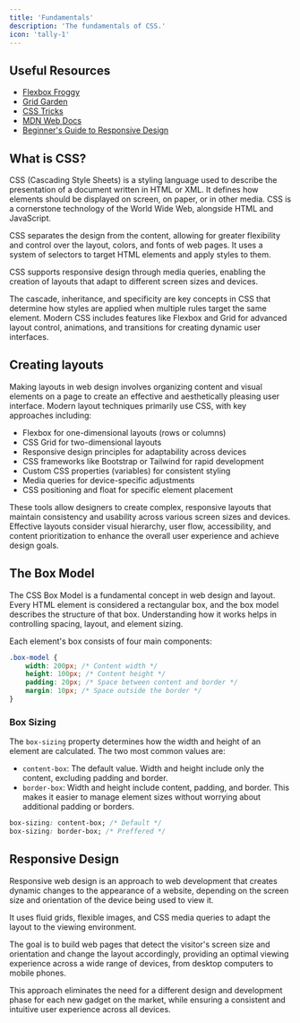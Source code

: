 ```yaml
---
title: 'Fundamentals'
description: 'The fundamentals of CSS.'
icon: 'tally-1'
---
```


## Useful Resources

- [Flexbox Froggy](https://flexboxfroggy.com/)
- [Grid Garden](https://cssgridgarden.com/)
- [CSS Tricks](https://css-tricks.com/)
- [MDN Web Docs](https://developer.mozilla.org/en-US/docs/Web/CSS)
- [Beginner's Guide to Responsive Design](https://kinsta.com/blog/responsive-web-design/)

## What is CSS?

CSS (Cascading Style Sheets) is a styling language used to describe the presentation of a document written in HTML or XML.
It defines how elements should be displayed on screen, on paper, or in other media. CSS is a cornerstone technology of
the World Wide Web, alongside HTML and JavaScript.

CSS separates the design from the content, allowing for greater flexibility and control over the layout, colors, and
fonts of web pages. It uses a system of selectors to target HTML elements and apply styles to them.

CSS supports responsive design through media queries, enabling the creation of layouts that adapt to different screen
sizes and devices.

The cascade, inheritance, and specificity are key concepts in CSS that determine how styles are applied when multiple
rules target the same element. Modern CSS includes features like Flexbox and Grid for advanced layout control, animations,
and transitions for creating dynamic user interfaces.

## Creating layouts

Making layouts in web design involves organizing content and visual elements on a page to create an effective and
aesthetically pleasing user interface. Modern layout techniques primarily use CSS, with key approaches including:

- Flexbox for one-dimensional layouts (rows or columns)
- CSS Grid for two-dimensional layouts
- Responsive design principles for adaptability across devices
- CSS frameworks like Bootstrap or Tailwind for rapid development
- Custom CSS properties (variables) for consistent styling
- Media queries for device-specific adjustments
- CSS positioning and float for specific element placement

These tools allow designers to create complex, responsive layouts that maintain consistency and usability across various
screen sizes and devices. Effective layouts consider visual hierarchy, user flow, accessibility, and content prioritization
to enhance the overall user experience and achieve design goals.

## The Box Model

The CSS Box Model is a fundamental concept in web design and layout. Every HTML element is considered a rectangular box,
and the box model describes the structure of that box. Understanding how it works helps in controlling spacing, layout,
and element sizing.

Each element's box consists of four main components:

```css
.box-model {
    width: 200px; /* Content width */
    height: 100px; /* Content height */
    padding: 20px; /* Space between content and border */
    margin: 10px; /* Space outside the border */
}
```

### Box Sizing

The `box-sizing` property determines how the width and height of an element are calculated. The two most common values
are:

- `content-box`: The default value. Width and height include only the content, excluding padding and border.
- `border-box`: Width and height include content, padding, and border. This makes it easier to manage element sizes without
worrying about additional padding or borders.

```css
box-sizing: content-box; /* Default */
box-sizing: border-box; /* Preffered */
```

## Responsive Design

Responsive web design is an approach to web development that creates dynamic changes to the appearance of a website,
depending on the screen size and orientation of the device being used to view it.

It uses fluid grids, flexible images, and CSS media queries to adapt the layout to the viewing environment.

The goal is to build web pages that detect the visitor's screen size and orientation and change the layout accordingly,
providing an optimal viewing experience across a wide range of devices, from desktop computers to mobile phones.

This approach eliminates the need for a different design and development phase for each new gadget on the market, while
ensuring a consistent and intuitive user experience across all devices.